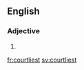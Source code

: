 ==English==

===Adjective===
{{head|en|adjective superlative form}}

# {{en-superlative of|courtly}}

[[fr:courtliest]]
[[sv:courtliest]]